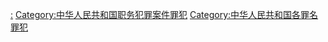 {{Catmore|巨额财产来源不明罪}}

[[Category:中华人民共和国巨额财产来源不明案|:]]
[[Category:中华人民共和国职务犯罪案件罪犯|Category:中华人民共和国职务犯罪案件罪犯]]
[[Category:中华人民共和国各罪名罪犯|Category:中华人民共和国各罪名罪犯]]